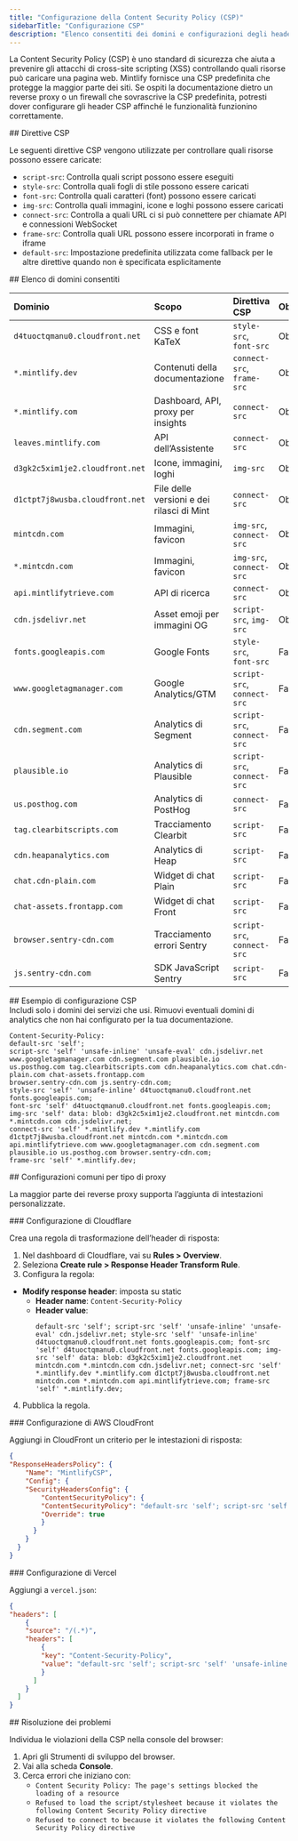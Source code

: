 ```yaml
---
title: "Configurazione della Content Security Policy (CSP)"
sidebarTitle: "Configurazione CSP"
description: "Elenco consentiti dei domini e configurazioni degli header per reverse proxy, firewall e reti che applicano policy di sicurezza restrittive"
---
```


La Content Security Policy (CSP) è uno standard di sicurezza che aiuta a prevenire gli attacchi di cross-site scripting (XSS) controllando quali risorse può caricare una pagina web. Mintlify fornisce una CSP predefinita che protegge la maggior parte dei siti. Se ospiti la documentazione dietro un reverse proxy o un firewall che sovrascrive la CSP predefinita, potresti dover configurare gli header CSP affinché le funzionalità funzionino correttamente.

<div id="csp-directives">
  ## Direttive CSP
</div>

Le seguenti direttive CSP vengono utilizzate per controllare quali risorse possono essere caricate:

- `script-src`: Controlla quali script possono essere eseguiti
- `style-src`: Controlla quali fogli di stile possono essere caricati
- `font-src`: Controlla quali caratteri (font) possono essere caricati
- `img-src`: Controlla quali immagini, icone e loghi possono essere caricati
- `connect-src`: Controlla a quali URL ci si può connettere per chiamate API e connessioni WebSocket
- `frame-src`: Controlla quali URL possono essere incorporati in frame o iframe
- `default-src`: Impostazione predefinita utilizzata come fallback per le altre direttive quando non è specificata esplicitamente

<div id="domain-whitelist">
  ## Elenco di domini consentiti
</div>

| Dominio | Scopo | Direttiva CSP | Obbligatorio |
|:-------|:--------|:--------------|:-------|
| `d4tuoctqmanu0.cloudfront.net` | CSS e font KaTeX | `style-src`, `font-src` | Obbligatorio |
| `*.mintlify.dev` | Contenuti della documentazione | `connect-src`, `frame-src` | Obbligatorio |
| `*.mintlify.com` | Dashboard, API, proxy per insights | `connect-src` | Obbligatorio |
| `leaves.mintlify.com` | API dell’Assistente | `connect-src` | Obbligatorio |
| `d3gk2c5xim1je2.cloudfront.net` | Icone, immagini, loghi | `img-src` | Obbligatorio |
| `d1ctpt7j8wusba.cloudfront.net` | File delle versioni e dei rilasci di Mint | `connect-src` | Obbligatorio |
| `mintcdn.com` | Immagini, favicon | `img-src`, `connect-src` | Obbligatorio |
| `*.mintcdn.com` | Immagini, favicon | `img-src`, `connect-src` | Obbligatorio |
| `api.mintlifytrieve.com` | API di ricerca | `connect-src` | Obbligatorio |
| `cdn.jsdelivr.net` | Asset emoji per immagini OG | `script-src`, `img-src` | Obbligatorio |
| `fonts.googleapis.com` | Google Fonts | `style-src`, `font-src` | Facoltativo |
| `www.googletagmanager.com` | Google Analytics/GTM | `script-src`, `connect-src` | Facoltativo |
| `cdn.segment.com` | Analytics di Segment | `script-src`, `connect-src` | Facoltativo |
| `plausible.io` | Analytics di Plausible | `script-src`, `connect-src` | Facoltativo |
| `us.posthog.com` | Analytics di PostHog | `connect-src` | Facoltativo |
| `tag.clearbitscripts.com` | Tracciamento Clearbit | `script-src` | Facoltativo |
| `cdn.heapanalytics.com` | Analytics di Heap | `script-src` | Facoltativo |
| `chat.cdn-plain.com` | Widget di chat Plain | `script-src` | Facoltativo |
| `chat-assets.frontapp.com` | Widget di chat Front | `script-src` | Facoltativo |
| `browser.sentry-cdn.com` | Tracciamento errori Sentry | `script-src`, `connect-src` | Facoltativo |
| `js.sentry-cdn.com` | SDK JavaScript Sentry | `script-src` | Facoltativo |

<div id="example-csp-configuration">
  ## Esempio di configurazione CSP
</div>

<Note>
  Includi solo i domini dei servizi che usi. Rimuovi eventuali domini di analytics che non hai configurato per la tua documentazione.
</Note>

```text wrap
Content-Security-Policy:
default-src 'self';
script-src 'self' 'unsafe-inline' 'unsafe-eval' cdn.jsdelivr.net www.googletagmanager.com cdn.segment.com plausible.io
us.posthog.com tag.clearbitscripts.com cdn.heapanalytics.com chat.cdn-plain.com chat-assets.frontapp.com
browser.sentry-cdn.com js.sentry-cdn.com;
style-src 'self' 'unsafe-inline' d4tuoctqmanu0.cloudfront.net fonts.googleapis.com;
font-src 'self' d4tuoctqmanu0.cloudfront.net fonts.googleapis.com;
img-src 'self' data: blob: d3gk2c5xim1je2.cloudfront.net mintcdn.com *.mintcdn.com cdn.jsdelivr.net;
connect-src 'self' *.mintlify.dev *.mintlify.com d1ctpt7j8wusba.cloudfront.net mintcdn.com *.mintcdn.com
api.mintlifytrieve.com www.googletagmanager.com cdn.segment.com plausible.io us.posthog.com browser.sentry-cdn.com;
frame-src 'self' *.mintlify.dev;
```


<div id="common-configurations-by-proxy-type">
  ## Configurazioni comuni per tipo di proxy
</div>

La maggior parte dei reverse proxy supporta l’aggiunta di intestazioni personalizzate.

<div id="cloudflare-configuration">
  ### Configurazione di Cloudflare
</div>

Crea una regola di trasformazione dell’header di risposta:

1. Nel dashboard di Cloudflare, vai su **Rules > Overview**.
2. Seleziona **Create rule > Response Header Transform Rule**. 
3. Configura la regola:

- **Modify response header**: imposta su static
  - **Header name**: `Content-Security-Policy`
  - **Header value**:
    ```text wrap
    default-src 'self'; script-src 'self' 'unsafe-inline' 'unsafe-eval' cdn.jsdelivr.net; style-src 'self' 'unsafe-inline' d4tuoctqmanu0.cloudfront.net fonts.googleapis.com; font-src 'self' d4tuoctqmanu0.cloudfront.net fonts.googleapis.com; img-src 'self' data: blob: d3gk2c5xim1je2.cloudfront.net mintcdn.com *.mintcdn.com cdn.jsdelivr.net; connect-src 'self' *.mintlify.dev *.mintlify.com d1ctpt7j8wusba.cloudfront.net mintcdn.com *.mintcdn.com api.mintlifytrieve.com; frame-src 'self' *.mintlify.dev;
    ```

4. Pubblica la regola.

<div id="aws-cloudfront-configuration">
  ### Configurazione di AWS CloudFront
</div>

Aggiungi in CloudFront un criterio per le intestazioni di risposta:

```json
{
"ResponseHeadersPolicy": {
    "Name": "MintlifyCSP",
    "Config": {
    "SecurityHeadersConfig": {
        "ContentSecurityPolicy": {
        "ContentSecurityPolicy": "default-src 'self'; script-src 'self' 'unsafe-inline' 'unsafe-eval' cdn.jsdelivr.net; style-src 'self' 'unsafe-inline' d4tuoctqmanu0.cloudfront.net fonts.googleapis.com; font-src 'self' d4tuoctqmanu0.cloudfront.net fonts.googleapis.com; img-src 'self' data: blob: d3gk2c5xim1je2.cloudfront.net mintcdn.com *.mintcdn.com cdn.jsdelivr.net; connect-src 'self' *.mintlify.dev *.mintlify.com d1ctpt7j8wusba.cloudfront.net mintcdn.com *.mintcdn.com api.mintlifytrieve.com; frame-src 'self' *.mintlify.dev;",
        "Override": true
        }
      }
    }
  }
}
```


<div id="vercel-configuration">
  ### Configurazione di Vercel
</div>

Aggiungi a `vercel.json`:

```json
{
"headers": [
    {
    "source": "/(.*)",
    "headers": [
        {
        "key": "Content-Security-Policy",
        "value": "default-src 'self'; script-src 'self' 'unsafe-inline' 'unsafe-eval' cdn.jsdelivr.net; style-src 'self' 'unsafe-inline' d4tuoctqmanu0.cloudfront.net fonts.googleapis.com; font-src 'self' d4tuoctqmanu0.cloudfront.net fonts.googleapis.com; img-src 'self' data: blob: d3gk2c5xim1je2.cloudfront.net mintcdn.com *.mintcdn.com cdn.jsdelivr.net; connect-src 'self' *.mintlify.dev *.mintlify.com d1ctpt7j8wusba.cloudfront.net mintcdn.com *.mintcdn.com api.mintlifytrieve.com; frame-src 'self' *.mintlify.dev;"
        }
      ]
    }
  ]
}
```


<div id="troubleshooting">
  ## Risoluzione dei problemi
</div>

Individua le violazioni della CSP nella console del browser:

1. Apri gli Strumenti di sviluppo del browser.
2. Vai alla scheda **Console**.
3. Cerca errori che iniziano con:
    - `Content Security Policy: The page's settings blocked the loading of a resource`
    - `Refused to load the script/stylesheet because it violates the following Content Security Policy directive`
    - `Refused to connect to because it violates the following Content Security Policy directive`